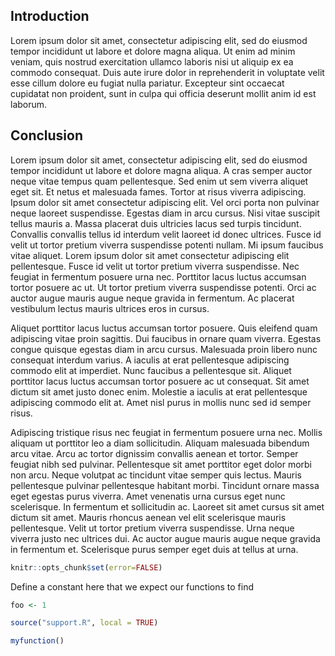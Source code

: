 ## Introduction

Lorem ipsum dolor sit amet, consectetur adipiscing elit, sed do eiusmod tempor incididunt ut labore et dolore magna aliqua. Ut enim ad minim veniam, quis nostrud exercitation ullamco laboris nisi ut aliquip ex ea commodo consequat. Duis aute irure dolor in reprehenderit in voluptate velit esse cillum dolore eu fugiat nulla pariatur. Excepteur sint occaecat cupidatat non proident, sunt in culpa qui officia deserunt mollit anim id est laborum.

## Conclusion

Lorem ipsum dolor sit amet, consectetur adipiscing elit, sed do eiusmod tempor incididunt ut labore et dolore magna aliqua. A cras semper auctor neque vitae tempus quam pellentesque. Sed enim ut sem viverra aliquet eget sit. Et netus et malesuada fames. Tortor at risus viverra adipiscing. Ipsum dolor sit amet consectetur adipiscing elit. Vel orci porta non pulvinar neque laoreet suspendisse. Egestas diam in arcu cursus. Nisi vitae suscipit tellus mauris a. Massa placerat duis ultricies lacus sed turpis tincidunt. Convallis convallis tellus id interdum velit laoreet id donec ultrices. Fusce id velit ut tortor pretium viverra suspendisse potenti nullam. Mi ipsum faucibus vitae aliquet. Lorem ipsum dolor sit amet consectetur adipiscing elit pellentesque. Fusce id velit ut tortor pretium viverra suspendisse. Nec feugiat in fermentum posuere urna nec. Porttitor lacus luctus accumsan tortor posuere ac ut. Ut tortor pretium viverra suspendisse potenti. Orci ac auctor augue mauris augue neque gravida in fermentum. Ac placerat vestibulum lectus mauris ultrices eros in cursus.

Aliquet porttitor lacus luctus accumsan tortor posuere. Quis eleifend quam adipiscing vitae proin sagittis. Dui faucibus in ornare quam viverra. Egestas congue quisque egestas diam in arcu cursus. Malesuada proin libero nunc consequat interdum varius. A iaculis at erat pellentesque adipiscing commodo elit at imperdiet. Nunc faucibus a pellentesque sit. Aliquet porttitor lacus luctus accumsan tortor posuere ac ut consequat. Sit amet dictum sit amet justo donec enim. Molestie a iaculis at erat pellentesque adipiscing commodo elit at. Amet nisl purus in mollis nunc sed id semper risus.

Adipiscing tristique risus nec feugiat in fermentum posuere urna nec. Mollis aliquam ut porttitor leo a diam sollicitudin. Aliquam malesuada bibendum arcu vitae. Arcu ac tortor dignissim convallis aenean et tortor. Semper feugiat nibh sed pulvinar. Pellentesque sit amet porttitor eget dolor morbi non arcu. Neque volutpat ac tincidunt vitae semper quis lectus. Mauris pellentesque pulvinar pellentesque habitant morbi. Tincidunt ornare massa eget egestas purus viverra. Amet venenatis urna cursus eget nunc scelerisque. In fermentum et sollicitudin ac. Laoreet sit amet cursus sit amet dictum sit amet. Mauris rhoncus aenean vel elit scelerisque mauris pellentesque. Velit ut tortor pretium viverra suspendisse. Urna neque viverra justo nec ultrices dui. Ac auctor augue mauris augue neque gravida in fermentum et. Scelerisque purus semper eget duis at tellus at urna.

``` r
knitr::opts_chunk$set(error=FALSE)
```

Define a constant here that we expect our functions to find

```r
foo <- 1
```

```r
source("support.R", local = TRUE)
```

```r
myfunction()
```
